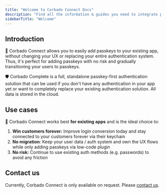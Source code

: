 ```yaml
---
title: "Welcome to Corbado Connect Docs"
description: "Find all the information & guides you need to integrate passkeys in your app."
sidebarTitle: "Welcome"
---
```


## Introduction

🧩 Corbado Connect allows you to easily add passkeys to your existing app, without changing your UX or replacing your entire authentication system. Thus, it's perfect for adding passkeys with no risk and gradually transitioning your users to passkeys.

<Card title="You start from scratch? Try Corbado Complete" href="/corbado-complete/overview/welcome">
  🛡️ Corbado Complete is a full, standalone passkey-first authentication solution that can be used if you don't have any authentication in your app yet or want to completely replace your existing authentication solution. All data is stored in the cloud.
</Card>

## Use cases

🧩 Corbado Connect works best **for existing apps** and is the ideal choice to:

1. **Win customers forever:** Improve login conversion today and stay connected to your customers forever via their keychain
2. **No migration**: Keep your user data / auth system and own the UX flows while only adding passkeys via low-code plugin
3. **No risk:** Continue to use existing auth methods (e.g. passwords) to avoid any friction

## Contact us

Currently, Corbado Connect is only available on request. Please [contact us](https://www.corbado.com/contact).
